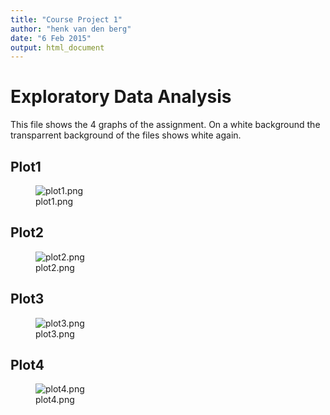 ```yaml
---
title: "Course Project 1"
author: "henk van den berg"
date: "6 Feb 2015"
output: html_document
---
```


# Exploratory Data Analysis

This file shows the 4 graphs of the assignment. On a white background the transparrent
background of the files shows white again.

## Plot1
![plot1.png](plot1.png)

## Plot2
![plot2.png](plot2.png)

## Plot3
![plot3.png](plot3.png)

## Plot4
![plot4.png](plot4.png)